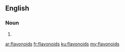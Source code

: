 ==English==

===Noun===
{{head|en}}

# {{plural of|flavonoid}}

[[ar:flavonoids]]
[[fr:flavonoids]]
[[ku:flavonoids]]
[[my:flavonoids]]